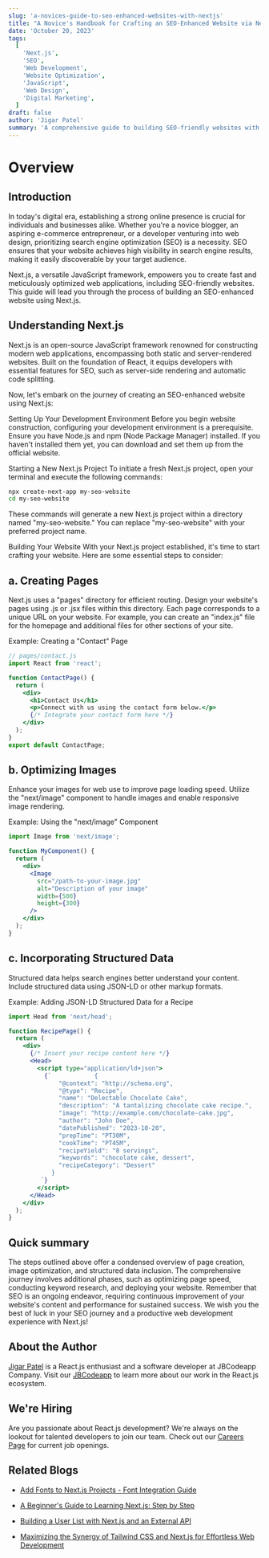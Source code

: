 ```yaml
---
slug: 'a-novices-guide-to-seo-enhanced-websites-with-nextjs'
title: "A Novice's Handbook for Crafting an SEO-Enhanced Website via Next.js"
date: 'October 20, 2023'
tags:
  [
    'Next.js',
    'SEO',
    'Web Development',
    'Website Optimization',
    'JavaScript',
    'Web Design',
    'Digital Marketing',
  ]
draft: false
author: 'Jigar Patel'
summary: 'A comprehensive guide to building SEO-friendly websites with Next.js.'
---
```


# Overview

<TOCInline
  toc={props.toc}
  exclude="Overview"
  toHeading={2}
  defaultimage="a-novices-guide-to-seo-enhanced-websites-with-nextjs"
/>

## Introduction

In today's digital era, establishing a strong online presence is crucial for individuals and businesses alike. Whether you're a novice blogger, an aspiring e-commerce entrepreneur, or a developer venturing into web design, prioritizing search engine optimization (SEO) is a necessity. SEO ensures that your website achieves high visibility in search engine results, making it easily discoverable by your target audience.

Next.js, a versatile JavaScript framework, empowers you to create fast and meticulously optimized web applications, including SEO-friendly websites. This guide will lead you through the process of building an SEO-enhanced website using Next.js.

## Understanding Next.js

Next.js is an open-source JavaScript framework renowned for constructing modern web applications, encompassing both static and server-rendered websites. Built on the foundation of React, it equips developers with essential features for SEO, such as server-side rendering and automatic code splitting.

Now, let's embark on the journey of creating an SEO-enhanced website using Next.js:

Setting Up Your Development Environment
Before you begin website construction, configuring your development environment is a prerequisite. Ensure you have Node.js and npm (Node Package Manager) installed. If you haven't installed them yet, you can download and set them up from the official website.

Starting a New Next.js Project
To initiate a fresh Next.js project, open your terminal and execute the following commands:

```bash
npx create-next-app my-seo-website
cd my-seo-website
```

These commands will generate a new Next.js project within a directory named "my-seo-website." You can replace "my-seo-website" with your preferred project name.

Building Your Website With your Next.js project established, it's time to start crafting your website. Here are some essential steps to consider:

## a. Creating Pages

Next.js uses a "pages" directory for efficient routing. Design your website's pages using .js or .jsx files within this directory. Each page corresponds to a unique URL on your website. For example, you can create an "index.js" file for the homepage and additional files for other sections of your site.

Example: Creating a "Contact" Page

```jsx
// pages/contact.js
import React from 'react';

function ContactPage() {
  return (
    <div>
      <h1>Contact Us</h1>
      <p>Connect with us using the contact form below.</p>
      {/* Integrate your contact form here */}
    </div>
  );
}
export default ContactPage;
```

## b. Optimizing Images

Enhance your images for web use to improve page loading speed. Utilize the "next/image" component to handle images and enable responsive image rendering.

Example: Using the "next/image" Component

```jsx
import Image from 'next/image';

function MyComponent() {
  return (
    <div>
      <Image
        src="/path-to-your-image.jpg"
        alt="Description of your image"
        width={500}
        height={300}
      />
    </div>
  );
}
```

## c. Incorporating Structured Data

Structured data helps search engines better understand your content. Include structured data using JSON-LD or other markup formats.

Example: Adding JSON-LD Structured Data for a Recipe

```jsx
import Head from 'next/head';

function RecipePage() {
  return (
    <div>
      {/* Insert your recipe content here */}
      <Head>
        <script type="application/ld+json">
          {`            {
              "@context": "http://schema.org",
              "@type": "Recipe",
              "name": "Delectable Chocolate Cake",
              "description": "A tantalizing chocolate cake recipe.",
              "image": "http://example.com/chocolate-cake.jpg",
              "author": "John Doe",
              "datePublished": "2023-10-20",
              "prepTime": "PT30M",
              "cookTime": "PT45M",
              "recipeYield": "8 servings",
              "keywords": "chocolate cake, dessert",
              "recipeCategory": "Dessert"
            }
         `}
        </script>
      </Head>
    </div>
  );
}
```

## **Quick summary**

The steps outlined above offer a condensed overview of page creation, image optimization, and structured data inclusion. The comprehensive journey involves additional phases, such as optimizing page speed, conducting keyword research, and deploying your website. Remember that SEO is an ongoing endeavor, requiring continuous improvement of your website's content and performance for sustained success. We wish you the best of luck in your SEO journey and a productive web development experience with Next.js!

## About the Author

[Jigar Patel](https://expertlaravel.com) is a React.js enthusiast and a software developer at JBCodeapp Company. Visit our [JBCodeapp](https://jbcodeapp.com) to learn more about our work in the React.js ecosystem.

## We're Hiring

Are you passionate about React.js development? We're always on the lookout for talented developers to join our team. Check out our [Careers Page](https://jbcodeapp.com/career) for current job openings.

## Related Blogs

- [Add Fonts to Next.js Projects - Font Integration Guide](add-fonts-in-to-nextjs-projects)

- [A Beginner's Guide to Learning Next.js: Step by Step](beginners-guide-learning-nextjs-step-by-step)

- [Building a User List with Next.js and an External API](building-user-list-nextjs-external-api)

- [Maximizing the Synergy of Tailwind CSS and Next.js for Effortless Web Development](maximizing-synergy-tailwind-css-next-js-web-development)
